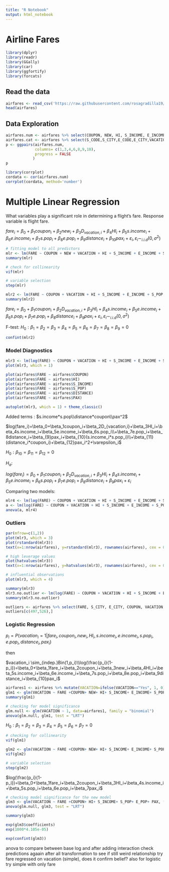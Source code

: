 ```yaml
---
title: "R Notebook"
output: html_notebook
---
```


# Airline Fares

```r
library(dplyr)
library(readr)
library(GGally)
library(car)
library(ggfortify)
library(forcats)
```

## Read the data
```r
airfares <- read_csv('https://raw.githubusercontent.com/rosagradilla19/Airfares/master/Airfares.csv')
head(airfares)
```

## Data Exploration
```r
airfares.num <- airfares %>% select(COUPON, NEW, HI, S_INCOME, E_INCOME, S_POP, E_POP, DISTANCE, PAX, FARE)
airfares.cat <- airfares %>% select(S_CODE,S_CITY,E_CODE,E_CITY,VACATION,SW,SLOT,GATE,)
p <- ggpairs(airfares.num,
             columns= c(1,3,4,6,8,9,10),
             progress = FALSE
            )
p
```


```r
library(corrplot)
cordata <- cor(airfares.num)
corrplot(cordata, method='number')
```

# Multiple Linear Regression

What variables play a significant role in determining a flight's fare. Response variable is flight fare.

$fare_i=\beta_0+\beta_1coupon_i+\beta_2new_i+\beta_3D_{vacation,i}+\beta_4HI_i+\beta_5s.income_i+\beta_6e.income_i+\beta_7s.pop_i+\beta_8e.pop_i+\beta_9distance_i+\beta_{10}pax_i+\varepsilon_i, \varepsilon_i\sim_{i.i.d}(0,\sigma^2)$

```r
# fitting model to all predictors
mlr <- lm(FARE ~ COUPON + NEW + VACATION + HI + S_INCOME + E_INCOME + S_POP + E_POP + DISTANCE + PAX, data=airfares)
summary(mlr)
```

```r
# check for collinearity
vif(mlr)
```

```r
# variable selection
step(mlr)
```

```r
mlr2 <- lm(FARE ~ COUPON + VACATION + HI + S_INCOME + E_INCOME + S_POP + E_POP + DISTANCE + PAX, data=airfares)
summary(mlr2) 
```

$fare_i=\beta_0+\beta_1coupon_i+\beta_2D_{vacation,i}+\beta_3HI_i+\beta_4s.income_i+\beta_5e.income_i+\beta_6s.pop_i+\beta_7e.pop_i+\beta_8distance_i+\beta_{9}pax_i+\varepsilon_i, \varepsilon_i\sim_{i.i.d}(0,\sigma^2)$

F-test: $H_0: \beta_1=\beta_2=\beta_3=\beta_4=\beta_5=\beta_6=\beta_7=\beta_8=\beta_9=0$

```r
confint(mlr2)
```

### Model Diagnostics

```r
mlr3 <- lm(log(FARE) ~ COUPON + VACATION + HI + S_INCOME + E_INCOME + S_POP + E_POP + DISTANCE + PAX + S_INCOME:S_POP + DISTANCE:COUPON + I(PAX^2), data=airfares)
plot(mlr3, which = 1)
```

```r
plot(airfares$FARE ~ airfares$COUPON)
plot(airfares$FARE ~ airfares$HI)
plot(airfares$FARE ~ airfares$S_INCOME)
plot(airfares$FARE ~ airfares$S_POP)
plot(airfares$FARE ~ airfares$DISTANCE)
plot(airfares$FARE ~ airfares$PAX)
```


```r
autoplot(mlr3, which = 1) + theme_classic()
```


Added terms :
$s.income*s.pop\\distance*coupon\\pax^2$

$log(fare_i)=\beta_0+\beta_1coupon_i+\beta_2D_{vacation,i}+\beta_3HI_i+\beta_4s.income_i+\beta_5e.income_i+\beta_6s.pop_i\\+\beta_7e.pop_i+\beta_8distance_i+\beta_{9}pax_i+\beta_{10}(s.income_i*s.pop_i)\\+\beta_{11}(distance_i*coupon_i)+\beta_{12}pax_i^2+\varepsilon_i$

$H_0: \beta_{10}=\beta_{11}=\beta_{12}=0$

$H_a:$

$log(fare_i)=\beta_0+\beta_1coupon_i+\beta_2D_{vacation,i}+\beta_3HI_i+\beta_4s.income_i+\beta_5e.income_i+\beta_6s.pop_i+\beta_7e.pop_i+\beta_8distance_i+\beta_{9}pax_i+\varepsilon_i$

Comparing two models:
```r
mlr4 <- lm(log(FARE) ~ COUPON + VACATION + HI + S_INCOME + E_INCOME + S_POP + E_POP + DISTANCE + PAX + S_INCOME:S_POP + DISTANCE:COUPON + I(PAX^2), data=airfares)
a <- lm(log(FARE) ~ COUPON + VACATION + HI + S_INCOME + E_INCOME + S_POP + E_POP + DISTANCE + PAX, data=airfares)
anova(a, mlr4)
```


### Outliers

```r
par(mfrow=c(1,2))
plot(mlr3, which = 3)
plot(rstandard(mlr3))
text(x=1:nrow(airfares), y=rstandard(mlr3), rownames(airfares), cex = 0.6, pos=4, col = "blue")
```

```r
# high leverage values 
plot(hatvalues(mlr3))
text(x=1:nrow(airfares), y=hatvalues(mlr3), rownames(airfares), cex = 0.6, pos=4, col = "blue")
```

```r
# influential observations
plot(mlr3, which = 4)
```

```r
summary(mlr3)
mlr3.no.outlier <- lm(log(FARE) ~ COUPON + VACATION + HI + S_INCOME + E_INCOME + S_POP + E_POP + DISTANCE + PAX + S_INCOME:S_POP + DISTANCE:COUPON + I(PAX^2), data=airfares, subset=-c(497, 526))
summary(mlr3.no.outlier)
```

```r
outliers <- airfares %>% select(FARE, S_CITY, E_CITY, COUPON, VACATION, S_INCOME, E_INCOME, DISTANCE, PAX)
outliers[c(497,526),]
```

### Logistic Regression

$p_i=P(vacation_i=1 | fare_i, coupon_i,new_i,HI_i, s.income_i, e.income_i, s.pop_i, e.pop_i, distance_i, pax_i)$

then

$vacation_i \sim_{indep.}Bin(1,p_i)\\log(\frac{p_i}{1-p_i})=\beta_0+\beta_1fare_i+\beta_2coupon_i+\beta_3new_i+\beta_4HI_i+\beta_5s.income_i+\beta_6e.income_i+\beta_7s.pop_i+\beta_8e.pop_i+\beta_9distance_i+\beta_{10}pax_i$

```r
airfares1 <- airfares %>% mutate(VACATION=ifelse(VACATION=="Yes", 1, 0))
glm1 <- glm(VACATION ~ FARE +COUPON+ NEW+ HI+ S_INCOME+ E_INCOME+ S_POP+ E_POP+ DISTANCE+ PAX, family = binomial, data=airfares1)
summary(glm1)
```

```r
# checking for model significance
glm.null <- glm(VACATION ~ 1, data=airfares1, family = "binomial")
anova(glm.null, glm1, test = "LRT")
```

$H_0: \beta_1=\beta_2=\beta_3=\beta_4=\beta_5=\beta_6=\beta_7=0$


```r
# checking for collinearity
vif(glm1)
```

```r
glm2 <- glm(VACATION ~ FARE +COUPON+ NEW+ HI+ S_INCOME+ E_INCOME+ S_POP+ E_POP+ PAX, family = binomial, data=airfares1)
vif(glm2)
```

```r
# variable selection
step(glm2)
```

$log(\frac{p_i}{1-p_i})=\beta_0+\beta_1fare_i+\beta_2coupon_i+\beta_3HI_i+\beta_4s.income_i+\beta_5s.pop_i+\beta_6e.pop_i+\beta_7pax_i$

```r
# checking model significance for the new model
glm3 <- glm(VACATION ~ FARE +COUPON+ HI+ S_INCOME+ S_POP+ E_POP+ PAX, family = binomial, data=airfares1)
anova(glm.null, glm3, test = "LRT")
```

```r
summary(glm3)
```

```r
exp(glm3$coefficients)
exp(1000*4.105e-05)
```

```r
exp(confint(glm3))
```


anova to compare between base log and after adding interaction
check predictions agaain after all transformation to see if still weird relationship
try fare regressed on vacation (simple), does it confirm belief?
also for logistic try simple with only fare

